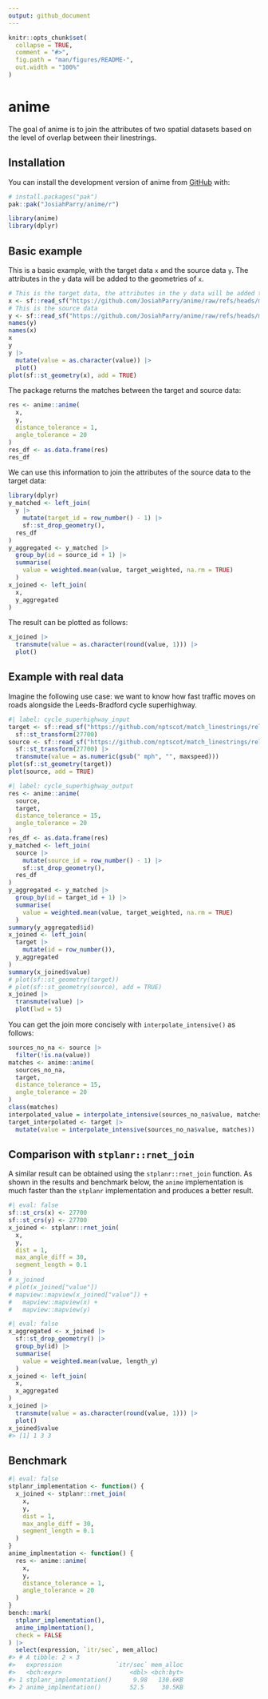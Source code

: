 ```yaml
---
output: github_document
---
```


<!-- README.md is generated from README.Rmd. Please edit that file -->

```r
knitr::opts_chunk$set(
  collapse = TRUE,
  comment = "#>",
  fig.path = "man/figures/README-",
  out.width = "100%"
)
```

# anime

<!-- badges: start -->
<!-- badges: end -->

The goal of anime is to join the attributes of two spatial datasets based on the level of overlap between their linestrings.

## Installation

You can install the development version of anime from [GitHub](https://github.com/) with:

``` r
# install.packages("pak")
pak::pak("JosiahParry/anime/r")
```

```r
library(anime)
library(dplyr)
```

## Basic example

This is a basic example, with the target data `x` and the source data `y`. The attributes in the `y` data will be added to the geometries of `x`.

```r
# This is the target data, the attributes in the y data will be added to the geometries of x
x <- sf::read_sf("https://github.com/JosiahParry/anime/raw/refs/heads/main/r/data-raw/geojson/x_negative.geojson")
# This is the source data
y <- sf::read_sf("https://github.com/JosiahParry/anime/raw/refs/heads/main/r/data-raw/geojson/y_negative.geojson")
names(y)
names(x)
x
y
y |>
  mutate(value = as.character(value)) |>
  plot()
plot(sf::st_geometry(x), add = TRUE)
```

The package returns the matches between the target and source data:

```r
res <- anime::anime(
  x,
  y,
  distance_tolerance = 1,
  angle_tolerance = 20
)
res_df <- as.data.frame(res)
res_df
```

We can use this information to join the attributes of the source data to the target data:

```r
library(dplyr)
y_matched <- left_join(
  y |>
    mutate(target_id = row_number() - 1) |>
    sf::st_drop_geometry(),
  res_df
)
y_aggregated <- y_matched |>
  group_by(id = source_id + 1) |>
  summarise(
    value = weighted.mean(value, target_weighted, na.rm = TRUE)
  )
x_joined <- left_join(
  x,
  y_aggregated
)
```

The result can be plotted as follows:

```r
x_joined |>
  transmute(value = as.character(round(value, 1))) |>
  plot()
```

## Example with real data

Imagine the following use case: we want to know how fast traffic moves on roads alongside the Leeds-Bradford cycle superhighway. 

```r
#| label: cycle_superhighway_input
target <- sf::read_sf("https://github.com/nptscot/match_linestrings/releases/download/v0.1/leeds_bradford_cycle_superhighway_linestrings.geojson") |>
  sf::st_transform(27700)
source <- sf::read_sf("https://github.com/nptscot/match_linestrings/releases/download/v0.1/leeds_transport_network_near_superhighway.geojson") |>
  sf::st_transform(27700) |>
  transmute(value = as.numeric(gsub(" mph", "", maxspeed))) 
plot(sf::st_geometry(target))
plot(source, add = TRUE)
```

```r
#| label: cycle_superhighway_output
res <- anime::anime(
  source,
  target,
  distance_tolerance = 15,
  angle_tolerance = 20
)
res_df <- as.data.frame(res)
y_matched <- left_join(
  source |>
    mutate(source_id = row_number() - 1) |>
    sf::st_drop_geometry(),
  res_df
)
y_aggregated <- y_matched |>
  group_by(id = target_id + 1) |>
  summarise(
    value = weighted.mean(value, target_weighted, na.rm = TRUE)
  )
summary(y_aggregated$id)
x_joined <- left_join(
  target |>
    mutate(id = row_number()),
  y_aggregated
)
summary(x_joined$value)
# plot(sf::st_geometry(target))
# plot(sf::st_geometry(source), add = TRUE)
x_joined |>
  transmute(value) |>
  plot(lwd = 5)
```

You can get the join more concisely with `interpolate_intensive()` as follows:

```r
sources_no_na <- source |>
  filter(!is.na(value))
matches <- anime::anime(
  sources_no_na,
  target,
  distance_tolerance = 15,
  angle_tolerance = 20
)
class(matches)
interpolated_value = interpolate_intensive(sources_no_na$value, matches)
target_interpolated <- target |> 
  mutate(value = interpolate_intensive(sources_no_na$value, matches))
```  



## Comparison with `stplanr::rnet_join`

A similar result can be obtained using the `stplanr::rnet_join` function.
As shown in the results and benchmark below, the `anime` implementation is much faster than the `stplanr` implementation and produces a better result.

```r
#| eval: false
sf::st_crs(x) <- 27700
sf::st_crs(y) <- 27700
x_joined <- stplanr::rnet_join(
  x,
  y,
  dist = 1,
  max_angle_diff = 30,
  segment_length = 0.1
)
# x_joined
# plot(x_joined["value"])
# mapview::mapview(x_joined["value"]) +
#   mapview::mapview(x) +
#   mapview::mapview(y)
```

```r
#| eval: false
x_aggregated <- x_joined |>
  sf::st_drop_geometry() |>
  group_by(id) |>
  summarise(
    value = weighted.mean(value, length_y)
  )
x_joined <- left_join(
  x,
  x_aggregated
)
x_joined |>
  transmute(value = as.character(round(value, 1))) |>
  plot()
x_joined$value
#> [1] 1 3 3
```

## Benchmark

```r
#| eval: false
stplanr_implementation <- function() {
  x_joined <- stplanr::rnet_join(
    x,
    y,
    dist = 1,
    max_angle_diff = 30,
    segment_length = 0.1
  )
}
anime_implmentation <- function() {
  res <- anime::anime(
    x,
    y,
    distance_tolerance = 1,
    angle_tolerance = 20
  )
}
bench::mark(
  stplanr_implementation(),
  anime_implmentation(),
  check = FALSE
) |>
  select(expression, `itr/sec`, mem_alloc)
#> # A tibble: 2 × 3
#>   expression               `itr/sec` mem_alloc
#>   <bch:expr>                   <dbl> <bch:byt>
#> 1 stplanr_implementation()      9.98   130.6KB
#> 2 anime_implmentation()        52.5     30.5KB
```